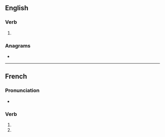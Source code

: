 {{also|galvanisés}}
==English==

===Verb===
{{head|en|verb form}}

# {{en-third-person singular of|galvanise}}

===Anagrams===
* {{anagrams|en|vaginaless}}

----

==French==

===Pronunciation===
* {{homophones|lang=fr|galvanise|galvanisent}}

===Verb===
{{fr-verb-form}}

# {{inflection of|galvaniser||2|s|pres|indc|lang=fr}}
# {{inflection of|galvaniser||2|s|pres|subj|lang=fr}}